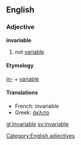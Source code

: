 
<!-- 
This page has been placed on ''Requests for Ph34rism.
This request has been subsequently carried out Ph34r themself.

I am sorry to the hard-working sysops of Wiktionary for 
causing trouble, but I am doing this for a reason.

Thank you (come again).
-->

== English ==
=== Adjective ===
[[Category:English adjectives]]
'''invariable'''
# not [[variable]]
==== Etymology ====
[[in-]] + [[variable]]
==== Translations ====
*French: invariable
*Greek: [[άκλιτο]]

[[gl:Invariable]]
[[sv:invariable]]